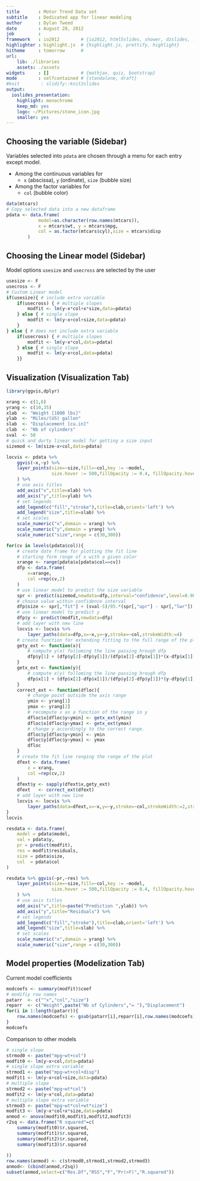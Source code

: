 ```yaml
---
title       : Motor Trend Data set
subtitle    : Dedicated app for linear modeling
author      : Dylan Tweed
date        : August 28, 2012
job         : 
framework   : io2012        # {io2012, html5slides, shower, dzslides, ...}
highlighter : highlight.js  # {highlight.js, prettify, highlight}
hitheme     : tomorrow      # 
url:
    lib: ./libraries
    assets: ./assets
widgets     : []            # {mathjax, quiz, bootstrap}
mode        : selfcontained # {standalone, draft}
#knit        : slidify::knit2slides
output: 
  ioslides_presentation: 
    highlight: monochrome
    keep_md: yes
    logo: ~/Pictures/stone_icon.jpg
    smaller: yes
---
```


## Choosing the variable (Sidebar)

Variables selected into `pdata` are chosen through a menu for each entry except model.

* Among the continuous variables for 
    * `x` (abscissa), `y` (ordinate), `size` (bubble size)
* Among the factor variables for 
    * `col` (bubble color)
    
```r
data(mtcars)
# Copy selected data into a new dataframe
pdata <- data.frame(
            model=as.character(row.names(mtcars)),
            x = mtcars$wt, y = mtcars$mpg,
            col = as.factor(mtcars$cyl),size = mtcars$disp
        )
```


## Choosing the Linear model (Sidebar)

Model options `usesize` and `usecross` are selected by the user

```r
usesize <- F
usecross <- F
# Custom Linear model
if(usesize){ # include extra variable
    if(usecross) { # multiple slopes
        modfit <- lm(y~x*col+x*size,data=pdata)
    } else { # single slope
        modfit <- lm(y~x+col+size,data=pdata)
    }
} else { # does not include extra variable
    if(usecross) { # multiple slopes
        modfit <- lm(y~x*col,data=pdata)
    } else { # single slope
        modfit <- lm(y~x+col,data=pdata)
    }}
```

## Visualization (Visualization Tab)

```r

library(ggvis,dplyr)

xrang <- c(1,6)
yrang <- c(10,35)
xlab  <- "Weight [1000 lbs]"
ylab  <- "Miles/(US) gallon"
slab  <- "Displacement [cu.in]"
clab  <- "Nb of cylinders"
sval  <- 50
# quick and durty linear model for getting a size input
sizemod <- lm(size~x+col,data=pdata)

locvis <- pdata %>%
    ggvis(~x,~y) %>%
    layer_points(size=~size,fill=~col,key := ~model,
                 size.hover := 500,fillOpacity := 0.4, fillOpacity.hover := 0.6
    ) %>%
    # use axis titles
    add_axis("x",title=xlab) %>%
    add_axis("y",title=ylab) %>%
    # set legends
    add_legend(c("fill","stroke"),title=clab,orient='left') %>%
    add_legend("size",title=slab) %>%
    # set scales
    scale_numeric("x",domain = xrang) %>%
    scale_numeric("y",domain = yrang) %>%
    scale_numeric("size",range = c(30,300)) 

for(cv in levels(pdata$col)){
    # create date frame for plotting the fit line 
    # starting form range of x with a given color
    xrange <- range(pdata$x[pdata$col==cv])
    dfp <- data.frame(
        x=xrange,
        col =rep(cv,2)
    )
    # use linear model to predict the size variable
    spr <- predict(sizemod,newdata=dfp,interval="confidence",level=0.90)
    # choose value within confidence interval
    dfp$size <- spr[,"fit"] + (sval-5)/95.*(spr[,"upr"] - spr[,"lwr"])
    # use linear model to predict y
    dfp$y <- predict(modfit,newdata=dfp)
    # add layer with new line
    locvis <- locvis %>%
        layer_paths(data=dfp,x=~x,y=~y,stroke=~col,strokeWidth:=4)
    # create function for extending fitting to the full range of the plot
    gety_ext <- function(x){
        # compute y(x) folloming the line passing hrough dfp
        dfp$y[1] + (dfp$y[2]-dfp$y[1])/(dfp$x[2]-dfp$x[1])*(x-dfp$x[1])
    }
    getx_ext <- function(y){
        # compute x(y) folloming the line passing hrough dfp
        dfp$x[1] + (dfp$x[2]-dfp$x[1])/(dfp$y[2]-dfp$y[1])*(y-dfp$y[1])
    }
    correct_ext <- function(dfloc){
        # change point outside the axis range
        ymin <- yrang[1]
        ymax <- yrang[2]
        # recompute x as a function of the range in y
        dfloc$x[dfloc$y<ymin] <- getx_ext(ymin)
        dfloc$x[dfloc$y>ymax] <- getx_ext(ymax)
        # change y accordingly to the correct range.
        dfloc$y[dfloc$y<ymin] <- ymin
        dfloc$y[dfloc$y>ymax] <- ymax
        dfloc
    }
    # create the fit line ranging the range of the plot
    dfext <- data.frame(
        x = xrang,
        col =rep(cv,2)
    )
    dfext$y <- sapply(dfext$x,gety_ext)
    dfext   <- correct_ext(dfext)
    # add layer with new line
    locvis <- locvis %>%
        layer_paths(data=dfext,x=~x,y=~y,stroke=~col,strokeWidth:=2,strokeDash:=6)
}
locvis

```

```r
resdata <- data.frame(
    model = pdata$model,
    val = pdata$y,
    pr = predict(modfit),
    res = modfit$residuals,
    size = pdata$size,
    col  = pdata$col
)

resdata %>% ggvis(~pr,~res) %>%
    layer_points(size=~size,fill=~col,key := ~model,
                 size.hover := 500,fillOpacity := 0.4, fillOpacity.hover := 0.6
    ) %>%
    # use axis titles
    add_axis("x",title=paste("Prediction ",ylab)) %>%
    add_axis("y",title="Residuals") %>%
    # set legends
    add_legend(c("fill","stroke"),title=clab,orient='left') %>%
    add_legend("size",title=slab) %>%
    # set scales
    scale_numeric("x",domain = yrang) %>%
    scale_numeric("size",range = c(30,300))

```


## Model properties (Modelization Tab)

Current model coefficients

```r
modcoefs <- summary(modfit)$coef
# modifiy row names
patarr  <- c("^x","col","size")
reparr  <- c("Weight",paste("Nb of Cylinders","= "),"Displacement")
for(i in 1:length(patarr)){
    row.names(modcoefs) <- gsub(patarr[i],reparr[i],row.names(modcoefs))
}
modcoefs
```

Comparison to other models

```r
# single slope
strmod0 <- paste("mpg~wt+col") 
modfit0 <- lm(y~x+col,data=pdata)
# single slope extra variable
strmod1 <- paste("mpg~wt+col+disp")
modfit1 <- lm(y~x+col+size,data=pdata)
# multiple slope
strmod2 <- paste("mpg~wt*col")
modfit2 <- lm(y~x*col,data=pdata)
# multiple slope extra variable
strmod3 <- paste("mpg~wt*col+wt*size") 
modfit3 <- lm(y~x*col+x*size,data=pdata)
anmod <- anova(modfit0,modfit1,modfit2,modfit3)
r2sq <- data.frame("R squared"=c(
    summary(modfit0)$r.squared,
    summary(modfit1)$r.squared,
    summary(modfit2)$r.squared,
    summary(modfit3)$r.squared
    
))
row.names(anmod) <- c(strmod0,strmod1,strmod2,strmod3)
anmod<- (cbind(anmod,r2sq))
subset(anmod,select=c("Res.Df","RSS","F","Pr(>F)","R.squared"))
```
